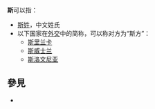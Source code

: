 '''斯'''可以指：

*[[斯姓|斯姓]]，中文姓氏
*以下国家在[[外交|外交]]中的简称，可以称对方为“斯方”：
**[[斯里兰卡|斯里兰卡]]
**[[斯威士兰|斯威士兰]]
**[[斯洛文尼亚|斯洛文尼亚]]

== 參見 ==
* {{Lookfrom}}

{{disambig|S|Cat=一字消歧义}}